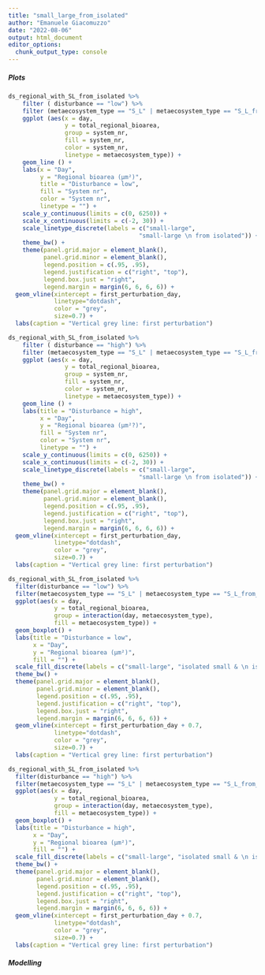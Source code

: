 ```yaml
---
title: "small_large_from_isolated"
author: "Emanuele Giacomuzzo"
date: "2022-08-06"
output: html_document
editor_options: 
  chunk_output_type: console
---
```


##### Plots

```r
ds_regional_with_SL_from_isolated %>%
    filter ( disturbance == "low") %>%
    filter (metaecosystem_type == "S_L" | metaecosystem_type == "S_L_from_isolated") %>%
    ggplot (aes(x = day,
                y = total_regional_bioarea,
                group = system_nr,
                fill = system_nr,
                color = system_nr,
                linetype = metaecosystem_type)) +
    geom_line () +
    labs(x = "Day", 
         y = "Regional bioarea (µm²)",
         title = "Disturbance = low",
         fill = "System nr",
         color = "System nr",
         linetype = "") +
    scale_y_continuous(limits = c(0, 6250)) +
    scale_x_continuous(limits = c(-2, 30)) +
    scale_linetype_discrete(labels = c("small-large",
                                     "small-large \n from isolated")) + 
    theme_bw() +
    theme(panel.grid.major = element_blank(), 
          panel.grid.minor = element_blank(),
          legend.position = c(.95, .95),
          legend.justification = c("right", "top"),
          legend.box.just = "right",
          legend.margin = margin(6, 6, 6, 6)) +
  geom_vline(xintercept = first_perturbation_day, 
             linetype="dotdash", 
             color = "grey", 
             size=0.7) +
  labs(caption = "Vertical grey line: first perturbation")

ds_regional_with_SL_from_isolated %>%
    filter ( disturbance == "high") %>%
    filter (metaecosystem_type == "S_L" | metaecosystem_type == "S_L_from_isolated") %>%
    ggplot (aes(x = day,
                y = total_regional_bioarea,
                group = system_nr,
                fill = system_nr,
                color = system_nr,
                linetype = metaecosystem_type)) +
    geom_line () +
    labs(title = "Disturbance = high",
         x = "Day", 
         y = "Regional bioarea (µm²?)",
         fill = "System nr",
         color = "System nr",
         linetype = "") +
    scale_y_continuous(limits = c(0, 6250)) +
    scale_x_continuous(limits = c(-2, 30)) +
    scale_linetype_discrete(labels = c("small-large",
                                     "small-large \n from isolated")) + 
    theme_bw() +
    theme(panel.grid.major = element_blank(), 
          panel.grid.minor = element_blank(),
          legend.position = c(.95, .95),
          legend.justification = c("right", "top"),
          legend.box.just = "right",
          legend.margin = margin(6, 6, 6, 6)) +
  geom_vline(xintercept = first_perturbation_day, 
             linetype="dotdash", 
             color = "grey", 
             size=0.7) +
  labs(caption = "Vertical grey line: first perturbation")

ds_regional_with_SL_from_isolated %>%
  filter(disturbance == "low") %>%
  filter(metaecosystem_type == "S_L" | metaecosystem_type == "S_L_from_isolated") %>%
  ggplot(aes(x = day,
             y = total_regional_bioarea,
             group = interaction(day, metaecosystem_type),
             fill = metaecosystem_type)) +
  geom_boxplot() +
  labs(title = "Disturbance = low",
       x = "Day",
       y = "Regional bioarea (µm²)",
       fill = "") +
  scale_fill_discrete(labels = c("small-large", "isolated small & \n isolated large")) + 
  theme_bw() +
  theme(panel.grid.major = element_blank(), 
        panel.grid.minor = element_blank(),
        legend.position = c(.95, .95),
        legend.justification = c("right", "top"),
        legend.box.just = "right",
        legend.margin = margin(6, 6, 6, 6)) +
  geom_vline(xintercept = first_perturbation_day + 0.7, 
             linetype="dotdash", 
             color = "grey", 
             size=0.7) +
  labs(caption = "Vertical grey line: first perturbation")

ds_regional_with_SL_from_isolated %>%
  filter(disturbance == "high") %>%
  filter(metaecosystem_type == "S_L" | metaecosystem_type == "S_L_from_isolated") %>%
  ggplot(aes(x = day,
             y = total_regional_bioarea,
             group = interaction(day, metaecosystem_type),
             fill = metaecosystem_type)) +
  geom_boxplot() +
  labs(title = "Disturbance = high",
       x = "Day",
       y = "Regional bioarea (µm²)",
       fill = "") +
  scale_fill_discrete(labels = c("small-large", "isolated small & \n isolated large")) + 
  theme_bw() +
  theme(panel.grid.major = element_blank(), 
        panel.grid.minor = element_blank(),
        legend.position = c(.95, .95),
        legend.justification = c("right", "top"),
        legend.box.just = "right",
        legend.margin = margin(6, 6, 6, 6)) +
  geom_vline(xintercept = first_perturbation_day + 0.7, 
             linetype="dotdash", 
             color = "grey", 
             size=0.7) +
  labs(caption = "Vertical grey line: first perturbation")
```

##### Modelling
